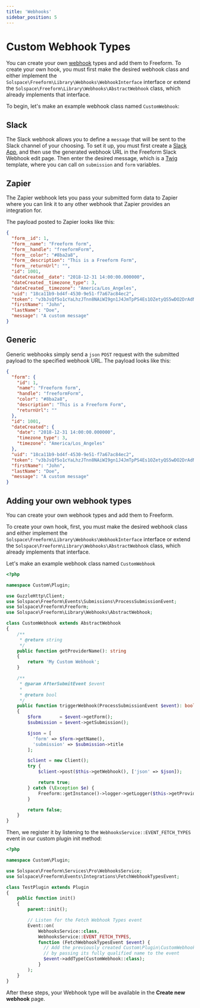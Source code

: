 ```yaml
---
title: 'Webhooks'
sidebar_position: 5
---
```



# Custom Webhook Types<Badge type="pro" text="Pro" />

You can create your own [webhook](../integrations/index.mdx#webhooks) types and add them to Freeform. To create your own hook, you must first make the desired webhook class and either implement the `Solspace\Freeform\Library\Webhooks\WebhookInterface` interface or extend the `Solspace\Freeform\Library\Webhooks\AbstractWebhook` class, which already implements that interface.

To begin, let's make an example webhook class named `CustomWebhook`:

## Slack

The Slack webhook allows you to define a `message` that will be sent to the Slack channel of your choosing.
To set it up, you must first create a [Slack App](https://api.slack.com/apps?new_app=1), and then use the generated webhook URL in the Freeform Slack Webhook edit page.
Then enter the desired message, which is a [Twig](https://twig.symfony.com/) template, where you can call on `submission` and `form` variables.

## Zapier

The Zapier webhook lets you pass your submitted form data to Zapier where you can link it to any other webhook that Zapier provides an integration for.

The payload posted to Zapier looks like this:

```json showLineNumbers
{
  "form__id": 1,
  "form__name": "Freeform form",
  "form__handle": "freeformForm",
  "form__color": "#8ba2a8",
  "form__description": "This is a Freeform Form",
  "form__returnUrl": "",
  "id": 1001,
  "dateCreated__date": "2018-12-31 14:00:00.000000",
  "dateCreated__timezone_type": 3,
  "dateCreated__timezone": "America/Los_Angeles",
  "uid": "18ca11b9-bd4f-4530-9e51-f7a67ac84ec2",
  "token": "v3bJsQf5o1cYaLhzJTnn8NAiWI9gn1J4JmTpPS4Es1OZetyQS5wDO2DrAdNieiEc9KFnaBh6CcTRD9xjBf48NQfr8XxxUr1HDvj6",
  "firstName": "John",
  "lastName": "Doe",
  "message": "A custom message"
}
```

## Generic

Generic webhooks simply send a `json` `POST` request with the submitted payload to the specified webhook URL.
The payload looks like this:

```json showLineNumbers
{
  "form": {
    "id": 1,
    "name": "Freeform form",
    "handle": "freeformForm",
    "color": "#8ba2a8",
    "description": "This is a Freeform Form",
    "returnUrl": ""
  },
  "id": 1001,
  "dateCreated": {
    "date": "2018-12-31 14:00:00.000000",
    "timezone_type": 3,
    "timezone": "America/Los_Angeles"
  },
  "uid": "18ca11b9-bd4f-4530-9e51-f7a67ac84ec2",
  "token": "v3bJsQf5o1cYaLhzJTnn8NAiWI9gn1J4JmTpPS4Es1OZetyQS5wDO2DrAdNieiEc9KFnaBh6CcTRD9xjBf48NQfr8XxxUr1HDvj6",
  "firstName": "John",
  "lastName": "Doe",
  "message": "A custom message"
}
```

## Adding your own webhook types

You can create your own webhook types and add them to Freeform.

To create your own hook, first, you must make the desired webhook class and either implement the `Solspace\Freeform\Library\Webhooks\WebhookInterface` interface or extend the `Solspace\Freeform\Library\Webhooks\AbstractWebhook` class, which already implements that interface.

Let's make an example webhook class named `CustomWebhook`

```php showLineNumbers
<?php

namespace Custom\Plugin;

use GuzzleHttp\Client;
use Solspace\Freeform\Events\Submissions\ProcessSubmissionEvent;
use Solspace\Freeform\Freeform;
use Solspace\Freeform\Library\Webhooks\AbstractWebhook;

class CustomWebhook extends AbstractWebhook
{
    /**
     * @return string
     */
    public function getProviderName(): string
    {
        return 'My Custom Webhook';
    }

    /**
     * @param AfterSubmitEvent $event
     *
     * @return bool
     */
    public function triggerWebhook(ProcessSubmissionEvent $event): bool
    {
        $form       = $event->getForm();
        $submission = $event->getSubmission();

        $json = [
          'form' => $form->getName(),
          'submission' => $submission->title
        ];

        $client = new Client();
        try {
            $client->post($this->getWebhook(), ['json' => $json]);

            return true;
        } catch (\Exception $e) {
            Freeform::getInstance()->logger->getLogger($this->getProviderName())->error($e->getMessage());
        }

        return false;
    }
}
```

Then, we register it by listening to the `WebhooksService::EVENT_FETCH_TYPES` event in our custom plugin init method:

```php showLineNumbers
<?php

namespace Custom\Plugin;

use Solspace\Freeform\Services\Pro\WebhooksService;
use Solspace\Freeform\Events\Integrations\FetchWebhookTypesEvent;

class TestPlugin extends Plugin
{
    public function init()
    {
        parent::init();

        // Listen for the Fetch Webhook Types event
        Event::on(
            WebhooksService::class,
            WebhooksService::EVENT_FETCH_TYPES,
            function (FetchWebhookTypesEvent $event) {
              // Add the previously created Custom\Plugin\CustomWebhook class
              // by passing its fully qualified name to the event
              $event->addType(CustomWebhook::class);
            }
        );
    }
}
```

After these steps, your Webhook type will be available in the **Create new webhook** page.

